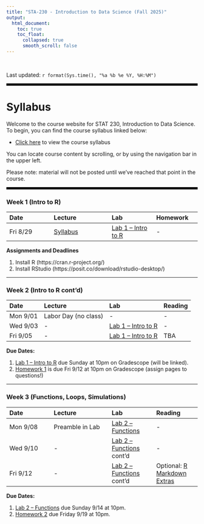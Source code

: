 ---
title: "STA-230 - Introduction to Data Science (Fall 2025)"
output:
  html_document:
    toc: true
    toc_float:
      collapsed: true
      smooth_scroll: false
---

$~$

Last updated: `r format(Sys.time(), "%a %b %e %Y, %H:%M")`

<hr style="border: none; border-top: 5px solid black;">

# Syllabus

Welcome to the course website for STAT 230, Introduction to Data Science. To begin, you can find the course syllabus linked below:

- [Click here](syllabus230f25.html) to view the course syllabus

You can locate course content by scrolling, or by using the navigation bar in the upper left.  

Please note: material will not be posted until we've reached that point in the course.

<hr style="border: none; border-top: 5px solid black;">

### Week 1 (Intro to R)

| Date | Lecture | Lab | Homework |
|:-----|:-------|:-----|:-----|
| Fri 8/29 | [Syllabus](syllabus230f25.html) | [Lab 1 -- Intro to R](Labs/Lab1.html) | - |

**Assignments and Deadlines**

1) Install R (https://cran.r-project.org/)
2) Install RStudio (https://posit.co/download/rstudio-desktop/)

---

### Week 2 (Intro to R cont'd)

| Date | Lecture | Lab | Reading |
|:-----|:-------|:-----|:-----|
| Mon 9/01 | Labor Day (no class) | - | - |
| Wed 9/03 | - | [Lab 1 -- Intro to R](Labs/Lab1.html) | - |
| Fri 9/05 | - | [Lab 1 -- Intro to R](Labs/Lab1.html) | TBA |

**Due Dates:**

1) [Lab 1 -- Intro to R](Labs/Lab1.html) due Sunday at 10pm on Gradescope (will be linked).
2) [Homework 1](Homework/hw1.html) is due Fri 9/12 at 10pm on Gradescope (assign pages to questions!)

---

### Week 3 (Functions, Loops, Simulations)

| Date | Lecture | Lab | Reading |
|:-----|:-------|:-----|:-----|
| Mon 9/08 | Preamble in Lab | [Lab 2 -- Functions](Labs/Lab2_Functions.html) | - |
| Wed 9/10 | - | [Lab 2 -- Functions](Labs/Lab2_Functions.html) cont'd | - |
| Fri 9/12 | - | [Lab 2 -- Functions](Labs/Lab2_Functions.html) cont'd | Optional: [R Markdown Extras](https://r4ds.had.co.nz/r-markdown.html) |

**Due Dates:**

1) [Lab 2 -- Functions](Labs/Lab2_Functions.html) due Sunday 9/14 at 10pm.
2) [Homework 2](Homework/hw2.html) due Friday 9/19 at 10pm.